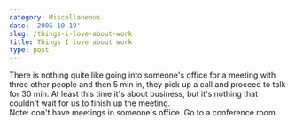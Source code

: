 ```yaml
---
category: Miscellaneous
date: '2005-10-19'
slug: /things-i-love-about-work
title: Things I love about work
type: post
---
```



There is nothing quite like going into someone's office for a
meeting with three other people and then 5 min in, they pick up a
call and proceed to talk for 30 min. At least this time it's about
business, but it's nothing that couldn't wait for us to finish up
the meeting.  
Note: don't have meetings in someone's office. Go to a conference
room.